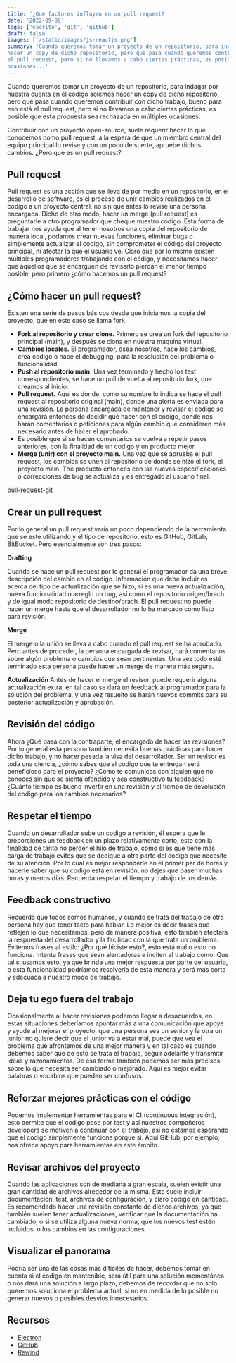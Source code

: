 ```yaml
---
title: '¿Qué factores influyen en un pull request?'
date: '2022-09-09'
tags: ['escrito', 'git', 'github']
draft: false
images: ['/static/images/js-reactjs.png']
summary: 'Cuando queremos tomar un proyecto de un repositorio, para indagar por nuestra cuenta en él código solemos 
hacer un copy de dicho repositorio, pero que pasa cuando queremos contruibir con dicho trabajo, bueno para eso esta 
el pull request, pero si no llevamos a cabo ciertas prácticas, es posible que esta propuesta sea rechazada en multiples
ocasiones...'
---
```


Cuando queremos tomar un proyecto de un repositorio, para indagar por nuestra cuenta en él código solemos hacer un copy de dicho repositorio, pero que pasa cuando queremos contribuir con dicho trabajo, bueno para eso está el pull request, pero si no llevamos a cabo ciertas prácticas, es posible que esta propuesta sea rechazada en múltiples ocasiones.

Contribuir con un proyecto open-source, suele requerir hacer lo que conocemos como pull request, a la espera de que un miembro central del equipo principal lo revise y con un poco de suerte, apruebe dichos cambios. ¿Pero que es un pull request?

## Pull request

Pull request es una acción que se lleva de por medio en un repositorio, en el desarrollo de software, es el proceso de unir cambios realizados en el código a un proyecto central, no sin que antes lo revise una persona encargada. Dicho de otro modo, hacer un merge (pull request) es preguntarle a otro programador que cheque nuestro código.
Esta forma de trabajar nos ayuda que al tener nosotros una copia del repositorio de manera local, podamos crear nuevas funciones, eliminar bugs o simplemente actualizar el codigo, sin comprometer el código del proyecto principal, ni afectar la que el usuario ve. Claro que por lo mismo existen múltiples programadores trabajando con el código, y necesitamos hacer que aquellos que se encarguen de revisarlo pierdan el menor tiempo posible, pero primero ¿cómo hacemos un pull request?

## ¿Cómo hacer un pull request?

Existen una serie de pasos básicos desde que iniciamos la copia del proyecto, que en este caso se llama fork.

- **Fork al repositorio y crear clone.** Primero se crea un fork del repositorio principal (main), y después se clona en nuestra máquina virtual.
- **Cambios locales.** El programador, osea nosotros, hace los cambios, crea codigo o hace el debugging, para la resolución del problema o funcionalidad.
- **Push al repositorio main.** Una vez terminado y hecho los test correspondientes, se hace un pull de vuelta al repositorio fork, que creamos al inicio.
- **Pull request.** Aquí es donde, como su nombre lo indica se hace el pull request al repositorio original (main), donde una alerta es enviada para una revisión. La persona encargada de mantener y revisar el codigo se encargará entonces de decidir qué hacer con el codigo, donde nos harán comentarios o peticiones para algún cambio que consideren más necesario antes de hacer el aprobado.
- Es posible que si se hacen comentarios se vuelva a repetir pasos anteriores, con la finalidad de un codigo y un producto mejor.
- **Merge (unir) con el proyecto main.** Una vez que se aprueba el pull request, los cambios se unen al repositorio de donde se hizo el fork, el proyecto main. The producto entonces con las nuevas especificaciones o correcciones de bug se actualiza y es entregado al usuario final.

[pull-request-git](/static/images/pull-request-git.png)

## Crear un pull request

Por lo general un pull request varia un poco dependiendo de la herramienta que se este utilizando y el tipo de repositorio, esto es GitHub, GitLab, BitBucket. Pero esencialmente son tres pasos:

**Drafting**

Cuando se hace un pull request por lo general el programador da una breve descripción del cambio en el codigo. Información que debe incluir es acerca del tipo de actualización que se hizo, si es una nueva actualización, nueva funcionalidad o arreglo un bug, así como el repositorio origen/brach y de igual modo repositorio de destino/brach.
El pull request no puede hacer un merge hasta que el desarrollador no lo ha marcado como listo para revisión.

**Merge**

El merge o la unión se lleva a cabo cuando el pull request se ha aprobado. Pero antes de proceder, la persona encargada de revisar, hará comentarios sobre algún problema o cambios que sean pertinentes. Una vez todo esté terminado esta persona puede hacer un merge de manera más segura.

**Actualización**
Antes de hacer el merge el revisor, puede requerir alguna actualización extra, en tal caso se dará un feedback al programador para la solución del problema, y una vez resuelto se harán nuevos commits para su posterior actualización y aprobación.

## Revisión del código

Ahora ¿Qué pasa con la contraparte, el encargado de hacer las revisiones? Por lo general esta persona también necesita buenas prácticas para hacer dicho trabajo, y no hacer pesada la visa del desarrollador. Ser un revisor es toda una ciencia, ¿cómo sabes que el codigo que te entregan será beneficioso para el proyecto? ¿Cómo te comunicas con alguien que no conoces sin que se sienta ofendido y sea constructivo
tu feedback? ¿Cuánto tiempo es bueno invertir en una revisión y el tiempo de devolución del codigo para los cambios necesarios?

## Respetar el tiempo

Cuando un desarrollador sube un codigo a revisión, él espera que le proporciones un feedback en un plazo relativamente corto, esto con la finalidad de tanto no perder el hilo de trabajo, como si es que tiene más carga de trabajo evites que se dedique a otra parte del codigo que necesite de su atención. Por lo cual es mejor responderle en el primer par de horas y hacerle saber que su codigo está en revisión, no dejes que pasen muchas horas y menos días.
Recuerda respetar el tiempo y trabajo de los demás.

## Feedback constructivo

Recuerda que todos somos humanos, y cuando se trata del trabajo de otra persona hay que tener tacto para hablar. Lo mejor es decir frases que reflejen lo que necesitamos, pero de manera positiva, esto también afectara la respuesta del desarrollador y la facilidad con la que trata un problema. Evitemos frases al estilo: ¿Por qué hiciste esto?, esto está mal o esto no funciona.
Intenta frases que sean alentadoras e inciten al trabajo como: Que tal si usamos esto, ya que brinda una mejor respuesta por parte del usuario, o esta funcionalidad podríamos resolverla de esta manera y será más corta y adecuada a nuestro modo de trabajo.

## Deja tu ego fuera del trabajo

Ocasionalmente al hacer revisiones podemos llegar a desacuerdos, en estas situaciones deberíamos apuntar más a una comunicación que apoye y ayude al mejorar el proyecto, que una persona sea un senior y la otra un junior no quiere decir que el junior va a estar mal, puede que vea el problema que afrontemos de una mejor manera y en tal caso es cuando debemos saber que de esto se trata el trabajo, seguir adelante y transmitir ideas y razonamientos. De esa forma también podemos ser más precisos sobre lo que necesita ser cambiado o mejorado.
Aquí es mejor evitar palabras o vocablos que pueden ser confusos.

## Reforzar mejores prácticas con el código

Podemos implementar herramientas para el CI (continuous integración), esto permite que el codigo pase por test y así nuestros compañeros developers se motiven a continuar con el trabajo, así no estamos esperando que el codigo simplemente funcione porque sí. Aquí GitHub, por ejemplo, nos ofrece apoyo para herramientas en este ámbito.

## Revisar archivos del proyecto

Cuando las aplicaciones son de mediana a gran escala, suelen existir una gran cantidad de archivos alrededor de la misma. Esto suele incluir documentación, test, archivos de configuración, y claro codigo en cantidad. Es recomendado hacer una revisión constante de dichos archivos, ya que también suelen tener actualizaciones, verificar que la documentación ha cambiado, o si se utiliza alguna nueva norma, que los nuevos test estén incluidos, o los cambios en las configuraciones.

## Visualizar el panorama

Podría ser una de las cosas más difíciles de hacer, debemos tomar en cuenta si el codigo en mantenible, será útil para una solución momentánea o nos dará una solución a largo plazo, debemos de recordar que no solo queremos soluciona el problema actual, si no en medida de lo posible no generar nuevos o posibles desvíos innecesarios.

## Recursos

- [Electron](https://www.electronjs.org/es/docs/latest/development/pull-requests)
- [GitHub](https://docs.github.com/en/pull-requests/collaborating-with-pull-requests/proposing-changes-to-your-work-with-pull-requests/about-pull-requests)
- [Rewind](https://rewind.com/blog/best-practices-for-reviewing-pull-requests-in-github/)
